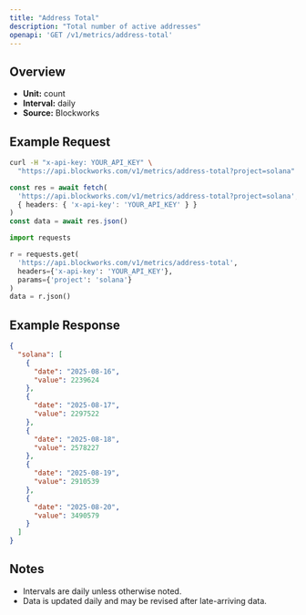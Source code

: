 ```yaml
---
title: "Address Total"
description: "Total number of active addresses"
openapi: 'GET /v1/metrics/address-total'
---
```


## Overview

- **Unit:** count
- **Interval:** daily
- **Source:** Blockworks

## Example Request

<CodeGroup>

```bash cURL
curl -H "x-api-key: YOUR_API_KEY" \
  "https://api.blockworks.com/v1/metrics/address-total?project=solana"
```

```typescript TypeScript
const res = await fetch(
  'https://api.blockworks.com/v1/metrics/address-total?project=solana',
  { headers: { 'x-api-key': 'YOUR_API_KEY' } }
)
const data = await res.json()
```

```python Python
import requests

r = requests.get(
  'https://api.blockworks.com/v1/metrics/address-total',
  headers={'x-api-key': 'YOUR_API_KEY'},
  params={'project': 'solana'}
)
data = r.json()
```

</CodeGroup>

## Example Response

```json
{
  "solana": [
    {
      "date": "2025-08-16",
      "value": 2239624
    },
    {
      "date": "2025-08-17",
      "value": 2297522
    },
    {
      "date": "2025-08-18",
      "value": 2578227
    },
    {
      "date": "2025-08-19",
      "value": 2910539
    },
    {
      "date": "2025-08-20",
      "value": 3490579
    }
  ]
}
```

## Notes
- Intervals are daily unless otherwise noted.
- Data is updated daily and may be revised after late-arriving data.
